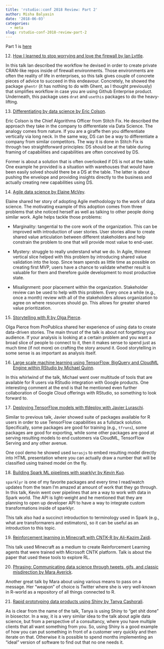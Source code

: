 ```yaml
---
title: 'rstudio::conf 2018 Review: Part 2'
author: Misha Balyasin
date: '2018-06-03'
categories:
  - meta
slug: rstudio-conf-2018-review-part-2
---
```


Part 1 is [here](https://www.mishabalyasin.com/2018/05/26/rstudio-conf-2018-review-part-1/)

12. [How I learned to stop worrying and love the firewall by Ian Lyttle](https://www.rstudio.com/resources/videos/how-i-learned-to-stop-worrying-and-love-the-firewall/).

In this talk Ian described the workflow he devised in order to create private CRAN-like repos inside of firewall environments. Those environments are often the reality of life in enterprises, so this talk gives couple of concrete pieces of advice to succeed in this endeavour. Concretely, he showed the package `ghentr` (it has nothing to do with Ghent, as I thought previously) that simplifies workflow in case you are using Github Enterprise product. Underneath, this package uses `drat` and `usethis` packages to do the heavy-lifting.

13. [Differentiating by data science by Eric Colson](https://www.rstudio.com/resources/videos/differentiating-by-data-science/).

Eric Colson is the Chief Algorithms Officer from Stitch Fix. He described the approach they take in the company to differentiate via Data Science. The analogy comes from nature. If you are a giraffe then you differentiate vertically via long neck. In the same way, DS can be a way to differentiate a company from similar competitors. The way it is done in Stitch Fix is through two straightforward principles: DS should be at the table during framing of capabilities and capabilities are often conceived by DS. 

Former is about a solution that is often overlooked if DS is not at the table. One example he provided is a situation with warehouses that would have been easily solved should there be a DS at the table. The latter is about pushing the envelope and providing insights directly to the business and actually creating new capabilities using DS. 

14. [Agile data science by Elaine McVey](https://www.rstudio.com/resources/videos/agile-data-science/).

Elaine shared her story of adopting Agile methodology to the work of data science. The motivating example of this adoption comes from three problems that she noticed herself as well as talking to other people doing similar work. Agile helps tackle those problems:

  - Marginality: tangential to the core work of the organization. This can be improved with introduction of user stories. User stories allow to create shared value articulation between different stakeholders and help constrain the problem to one that will provide most value to end-user.

  - Mystery: struggle to really understand what we do. In Agile, thinnest vertical slice helped with this problem by introducing shared value validation into the loop. Since team spends as little time as possible on creating first MVP, users have a chance to validate whether result is valuable for them and therefore guide development to most productive state.

  - Misalignment: poor placement within the organization. Stakeholder review can be used to help with this problem. Every once a while (e.g., once a month) review with all of the stakeholders allows organization to agree on where resources should go. This allows for greater shared value prioritization.

15. [Storytelling with R by Olga Pierce](https://www.rstudio.com/resources/videos/storytelling-with-r/).

Olga Pierce from ProPublica shared her experience of using data to create data-driven stories. The main thrust of the talk is about not forgetting your audience. If your analysis is looking at a certain problem and you want a broad slice of people to connect to it, then it makes sense to spend just as much time (if not more) on crafting the story around it. Good storytelling in some sense is as important as analysis itself.

16. [Large scale machine learning using TensorFlow, BigQuery and CloudML Engine within RStudio by Michael Quinn](https://www.rstudio.com/resources/videos/large-scale-machine-learning-using-tensorflow-bigquery-and-cloudml-engine-within-rstudio/).

In this whirlwind of the talk, Michael went over multitude of tools that are available for R users via RStudio integration with Google products. One interesting comment at the end is that he mentioned even further collaboration of Google Cloud offerings with RStudio, so something to look forward to.

17. [Deploying TensorFlow models with tfdeploy with Javier Luraschi](https://www.rstudio.com/resources/videos/deploying-tensorflow-models-with-tfdeploy/).

Similar to previous talk, Javier showed suite of packages available for R users in order to use TensorFlow capabilities as a fullstack solution. Specifically, some packages are good for training (e.g., `tfruns`), some packages are good for exporting, while some other packages are good at serving resulting models to end customers via CloudML, TensorFlow Serving and any other avenue. 

One cool demo he showed used `kerasjs` to embed resulting model directly into HTML presentation where you can actually draw a number that will be classified using trained model on the fly.

18. [Building Spark ML pipelines with sparklyr by Kevin Kuo](https://www.rstudio.com/resources/videos/building-spark-ml-pipelines-with-sparklyr/).

`sparklyr` is one of my favorite packages and every time I read/watch updates from the team I'm amazed at amount of work that they go through. In this talk, Kevin went over pipelines that are a way to work with data in Spark world. The API is light-weight and he mentioned that they are planning to open up developer API to have a way to integrate custom transformations inside of sparklyr. 

This talk also had a succinct introduction to terminology used in Spark (e.g., what are transformarers and estimators), so it can be useful as an introduction to this topic.

19. [Reinforcement learning in Minecraft with CNTK-R by Ali-Kazim Zaidi](https://www.rstudio.com/resources/videos/reinforcement-learning-in-minecraft-with-cntk-r/).

This talk used Minecraft as a medium to create Reinforcement Learning agents that were trained with Microsoft CNTK platform. Talk is about the paper that used these tools to explore RL.

20. [Phrasing: Communicating data science through tweets, gifs, and classic misdirection by Mara Averick](https://www.rstudio.com/resources/videos/phrasing-communicating-data-science-through-tweets-gifs-and-classic-misdirection/).

Another great talk by Mara about using various means to pass on a message. Her "weapon" of choice is Twitter where she is very well-known in R-world as a repository of all things connected to R.

21. [Rapid prototyping data products using Shiny by Tanya Cashorali](https://www.rstudio.com/resources/videos/rapid-prototyping-data-products-using-shiny/).

As is clear from the name of the talk, Tanya is using Shiny to "get shit done" in biosector. In a way, it is a very similar idea to the talk about agile data science, but from a perspective of a consultancy, where you have multiple clients that all want something from you. So, using Shiny is a good example of how you can put something in front of a customer very quickly and then iterate on that. Otherwise it is possible to spend months implementing an "ideal" version of software to find out that no one needs it.
